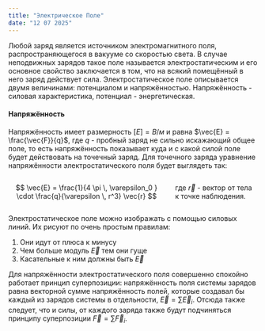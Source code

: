 ```yaml
---
title: "Электрическое Поле"
date: "12 07 2025"
---
```


Любой заряд является источником электромагнитного поля, распространяющегося в вакууме со скоростью света. В случае неподвижных зарядов такое поле называется электростатическим и его основное свойство заключается в том, что на всякий помещённый в него заряд действует сила. Электростатическое поле описывается двумя величинами: потенциалом и напряжённостью. Напряжённость - силовая характеристика, потенциал - энергетическая.

#### Напряжённость
Напряжённость имеет размерность $[E] = В/м$ и равна $\vec{E} = \frac{\vec{F}}{q}$, где $q$ - пробный заряд не сильно искажающий общее поле, то есть напряжённость показывает куда и с какой силой поле будет действовать на точечный заряд. Для точечного заряда уравнение напряжённости электростатического поля будет выглядеть так:

::: {.columns}
::: {.column}
$$
\vec{E} = \frac{1}{4 \pi \, \varepsilon_0 } \cdot \frac{q}{\varepsilon \, r^3} \vec{r}
$$
:::
::: {.column}
где $\vec{r}$ - вектор от тела к точке наблюдения.
:::
:::

Электростатическое поле можно изображать с помощью силовых линий. Их рисуют по очень простым правилам:

1. Они идут от плюса к минусу
2. Чем больше модуль $\vec{E}$ тем они гуще
3. Касательные к ним должны быть $\vec{E}$

Для напряжённости электростатического поля совершенно спокойно работает принцип суперпозиции: напряжённость поля системы зарядов равна векторной сумме напряжённость полей, которые создавал бы каждый из зарядов системы в отдельности, $\vec{E} = \sum{\vec{E}_i}$. Отсюда также следует, что и силы, от каждого заряда также будут подчиняться принципу суперпозиции  $\vec{F} = \sum{\vec{F}_i}$.

